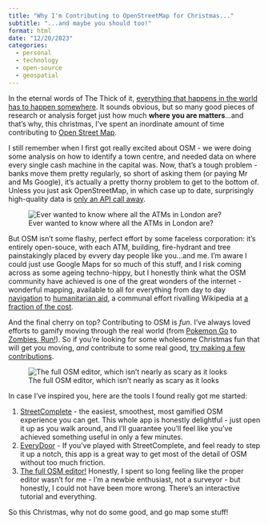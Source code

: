```yaml
---
title: "Why I'm Contributing to OpenStreetMap for Christmas..."
subtitle: "...and maybe you should too!"
format: html
date: "12/20/2023"
categories: 
  - personal
  - technology
  - open-source
  - geospatial
---
```

In the eternal words of The Thick of it, [everything that happens in the world has to happen somewhere](https://tvtropes.org/pmwiki/pmwiki.php/Quotes/TheThickOfIt). It sounds obvious, but so many good pieces of research or analysis forget just how much **where you are matters**...and that's why, this christmas, I've spent an inordinate amount of time contributing to [Open Street Map](https://www.openstreetmap.org/).

I still remember when I first got really excited about OSM - we were doing some analysis on how to identify a town centre, and needed data on where every single cash machine in the capital was. Now, that's a tough problem - banks move them pretty regularly, so short of asking them (or paying Mr and Ms Google), it's actually a pretty thorny problem to get to the bottom of. Unless you just ask OpenStreetMap, in which case up to date, surprisingly high-quality data is [only an API call away](https://overpass-turbo.eu/s/1F3S). 

![Ever wanted to know where all the ATMs in London are?](atms.png)

But OSM isn't some flashy, perfect effort by some faceless corporation: it's entirely open-souce, with each ATM, building, fire-hydrant and tree painstakingly placed by evvery day people like you...and me. I'm aware I could just use Google Maps for so much of this stuff, and I risk coming across as some ageing techno-hippy, but I honestly think what the OSM community have achieved is one of the great wonders of the internet - wonderful mapping, available to all for everything from day to day [navigation](https://organicmaps.app/) to [humanitarian aid](https://www.hotosm.org/), a communal effort rivalling Wikipedia at [a fraction of the cost](https://en.wikipedia.org/wiki/OpenStreetMap_Foundation).

And the final cherry on top?  Contributing to OSM is *fun*. I've always loved efforts to gamify moving through the real world (from [Pokemon Go](https://pokemongolive.com/) to [Zombies, Run!](https://zrx.app/)). So if you're looking for some wholesome Christmas fun that will get you moving, *and* contribute to some real good, [try making a few contributions](https://wiki.openstreetmap.org/wiki/Beginners%27_guide).

![The full OSM editor, which isn't nearly as scary as it looks](osm_editor.png)

In case I've inspired you, here are the tools I found really got me started:

1. [StreetComplete](https://streetcomplete.app/?lang=en) - the easiest, smoothest, most gamified OSM experience you can get. This whole app is honestly delightful - just open it up as you walk around, and I'll guarantee you'll feel like you've achieved something useful in only a few minutes.
2. [EveryDoor](https://wiki.openstreetmap.org/wiki/Every_Door) - If you've played with StreetComplete, and feel ready to step it up a notch, this app is a great way to get most of the detail of OSM without too much friction.
3. [The full OSM editor!](https://www.openstreetmap.org/) Honestly, I spent so long feeling like the proper editor wasn't for me - I'm a newbie enthusiast, not a surveyor - but honestly, I could not have been more wrong. There's an interactive tutorial and everything. 

So this Christmas, why not do some good, and go map some stuff!